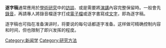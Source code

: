 '''逐字稿'''通常應用於[[學術研究|學術研究]]中的[[訪談|訪談]]、或是需要將[[演講|演講]]內容完整保留時。一般會先[[錄音|錄音]]，再請專人將錄音檔逐字打成[[電子檔|電子檔]]或逐字書寫成[[文字|文字]]，即為逐字稿。

逐字稿也可指在准备演讲时，将要说的每句话都逐字准备。这样做可精确控制内容和时间，但也限制了即兴发挥的程度。

{{lang-stub}}

[[Category:新闻学|Category:新闻学]]
[[Category:研究方法|Category:研究方法]]